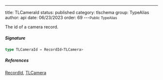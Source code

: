 ---
title: TLCameraId
status: published
category: tlschema
group: TypeAlias
author: api
date: 06/23/2023
order: 69
---<Small>Public TypeAlias</Small>

The id of a camera record.


##### Signature


```ts
type TLCameraId = RecordId<TLCamera>
```

##### References

[RecordId](/gen/store/RecordId-type), [TLCamera](/gen/tlschema/TLCamera-interface)

